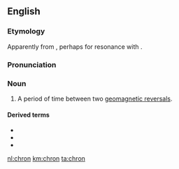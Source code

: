 {{also|chroń|chron-|Chron.}}
==English==
{{wikipedia}}

===Etymology===
Apparently from {{m|en|chrono-}}, perhaps for resonance with {{m|en|eon}}.

===Pronunciation===
{{rfp|lang=en}}

===Noun===
{{en-noun}}

# {{lb|en|geology}} A period of time between two [[w:Geomagnetic reversal|geomagnetic reversals]].

====Derived terms====
* {{l|en|chronozone}}
* {{l|en|subchron}}
* {{l|en|superchron}}

[[nl:chron]]
[[km:chron]]
[[ta:chron]]